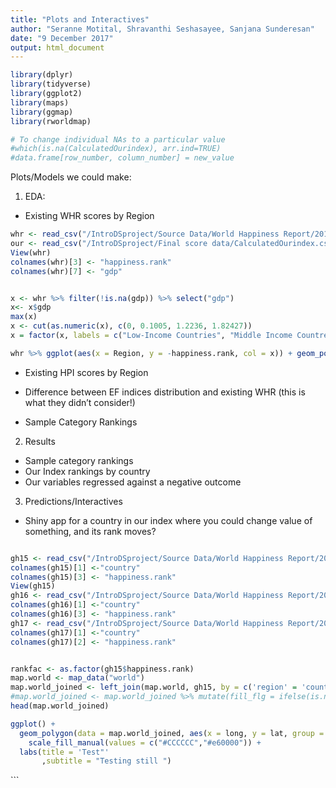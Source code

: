 ```yaml
---
title: "Plots and Interactives"
author: "Seranne Motital, Shravanthi Seshasayee, Sanjana Sunderesan"
date: "9 December 2017"
output: html_document
---
```

```r
library(dplyr)
library(tidyverse)
library(ggplot2)
library(maps)
library(ggmap)
library(rworldmap)
```

```r
# To change individual NAs to a particular value 
#which(is.na(CalculatedOurindex), arr.ind=TRUE)
#data.frame[row_number, column_number] = new_value
```
Plots/Models we could make:

1. EDA:

- Existing WHR scores by Region 

```r
whr <- read_csv("/IntroDSproject/Source Data/World Happiness Report/2016.csv")
our <- read_csv("/IntroDSproject/Final score data/CalculatedOurindex.csv")
View(whr)
colnames(whr)[3] <- "happiness.rank"
colnames(whr)[7] <- "gdp"


x <- whr %>% filter(!is.na(gdp)) %>% select("gdp")
x<- x$gdp
max(x)
x <- cut(as.numeric(x), c(0, 0.1005, 1.2236, 1.82427))
x = factor(x, labels = c("Low-Income Countries", "Middle Income Countres", "High-Income Countries"))

whr %>% ggplot(aes(x = Region, y = -happiness.rank, col = x)) + geom_point() + geom_jitter(width = 0, height = 0.5) + theme(axis.text.x = element_text(angle = 90, hjust = 1)) + scale_colour_manual(breaks = c("Low-Income Countries", "Middle Income Countres", "High-Income Countries"), values = c("red", "blue", "green")) + ylab("2016 World Happiness Report Ranking") + xlab("Countries by Region") + ggtitle("2016 World Happiness Report Ranking")

```


- Existing HPI scores by Region





- Difference between EF indices distribution and existing WHR (this is what they didn't consider!)
- Sample Category Rankings 

2. Results

- Sample category rankings 
- Our Index rankings by country 
- Our variables regressed against a negative outcome


3. Predictions/Interactives
- Shiny app for a country in our index where you could change value of something, and its rank moves?


```r

```

```r
gh15 <- read_csv("/IntroDSproject/Source Data/World Happiness Report/2015.csv")
colnames(gh15)[1] <-"country"
colnames(gh15)[3] <- "happiness.rank"
View(gh15)
gh16 <- read_csv("/IntroDSproject/Source Data/World Happiness Report/2016.csv")
colnames(gh16)[1] <-"country"
colnames(gh16)[3] <- "happiness.rank"
gh17 <- read_csv("/IntroDSproject/Source Data/World Happiness Report/2017.csv")
colnames(gh17)[1] <-"country"
colnames(gh17)[2] <- "happiness.rank"


rankfac <- as.factor(gh15$happiness.rank)
map.world <- map_data("world")
map.world_joined <- left_join(map.world, gh15, by = c('region' = 'country'))
#map.world_joined <- map.world_joined %>% mutate(fill_flg = ifelse(is.na(happiness.rank),F,T))
head(map.world_joined)

ggplot() +
  geom_polygon(data = map.world_joined, aes(x = long, y = lat, group = group, fill = rankfac)) +
    scale_fill_manual(values = c("#CCCCCC","#e60000")) +
  labs(title = 'Test"'
       ,subtitle = "Testing still ")

```



```